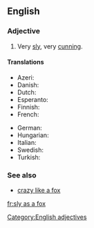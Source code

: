 ==English==

===Adjective===
{{head|en|adjective|head=[[sly]] [[as]] [[a]] [[fox]]}}

# {{simile}} Very [[sly]], very [[cunning]].

====Translations====
{{trans-top|very sly}}
* Azeri: {{t|az|tülkü kimi hiyləgər}}
* Danish: {{t-|da|snu som en ræv}}
* Dutch: {{t-|nl|sluw als een vos}}
* Esperanto: {{t-|eo|ruza kiel vulpo}}
* Finnish: {{t-|fi|viekas kuin kettu}}
* French: {{t+|fr|rusé comme un renard}}
{{trans-mid}}
* German: {{t-|de|schlau wie ein Fuchs}}
* Hungarian: {{t-|hu|ravasz, mint a róka}}
* Italian: {{t-|it|furbo come una volpe}}
* Swedish: {{t-|sv|slug som en räv}}
* Turkish: {{t-|tr|tilki gibi kurnaz}}
{{trans-bottom}}

===See also===
* [[crazy like a fox]]

[[Category:English adjectives]]

[[fr:sly as a fox]]